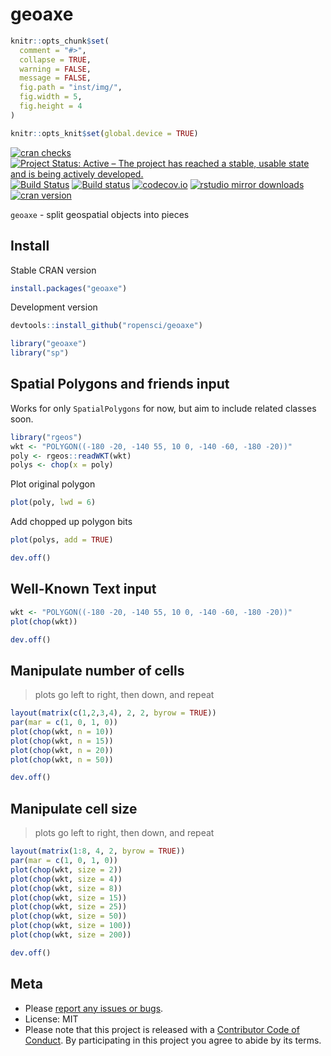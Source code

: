 geoaxe
======

```r
knitr::opts_chunk$set(
  comment = "#>",
  collapse = TRUE,
  warning = FALSE,
  message = FALSE,
  fig.path = "inst/img/",
  fig.width = 5,
  fig.height = 4
)

knitr::opts_knit$set(global.device = TRUE)
```

[![cran checks](https://cranchecks.info/badges/worst/geoaxe)](https://cranchecks.info/pkgs/geoaxe)
[![Project Status: Active – The project has reached a stable, usable state and is being actively developed.](http://www.repostatus.org/badges/latest/active.svg)](http://www.repostatus.org/#active)
[![Build Status](https://travis-ci.org/ropensci/geoaxe.svg)](https://travis-ci.org/ropensci/geoaxe)
[![Build status](https://ci.appveyor.com/api/projects/status/48we73qe8ucf8tst?svg=true)](https://ci.appveyor.com/project/sckott/geoaxe)
[![codecov.io](https://codecov.io/github/ropensci/geoaxe/coverage.svg?branch=master)](https://codecov.io/github/ropensci/geoaxe?branch=master)
[![rstudio mirror downloads](http://cranlogs.r-pkg.org/badges/geoaxe)](https://github.com/metacran/cranlogs.app)
[![cran version](http://www.r-pkg.org/badges/version/geoaxe)](http://cran.rstudio.com/web/packages/geoaxe)

`geoaxe` - split geospatial objects into pieces

## Install

Stable CRAN version

```r
install.packages("geoaxe")
```

Development version

```r
devtools::install_github("ropensci/geoaxe")
```

```r
library("geoaxe")
library("sp")
```

## Spatial Polygons and friends input

Works for only `SpatialPolygons` for now, but aim to include related classes soon.

```r
library("rgeos")
wkt <- "POLYGON((-180 -20, -140 55, 10 0, -140 -60, -180 -20))"
poly <- rgeos::readWKT(wkt)
polys <- chop(x = poly)
```

Plot original polygon

```r
plot(poly, lwd = 6)
```

Add chopped up polygon bits

```r
plot(polys, add = TRUE)
```

```r
dev.off()
```

## Well-Known Text input

```r
wkt <- "POLYGON((-180 -20, -140 55, 10 0, -140 -60, -180 -20))"
plot(chop(wkt))
```

```r
dev.off()
```

## Manipulate number of cells

> plots go left to right, then down, and repeat

```r
layout(matrix(c(1,2,3,4), 2, 2, byrow = TRUE))
par(mar = c(1, 0, 1, 0))
plot(chop(wkt, n = 10))
plot(chop(wkt, n = 15))
plot(chop(wkt, n = 20))
plot(chop(wkt, n = 50))
```

```r
dev.off()
```

## Manipulate cell size

> plots go left to right, then down, and repeat

```r
layout(matrix(1:8, 4, 2, byrow = TRUE))
par(mar = c(1, 0, 1, 0))
plot(chop(wkt, size = 2))
plot(chop(wkt, size = 4))
plot(chop(wkt, size = 8))
plot(chop(wkt, size = 15))
plot(chop(wkt, size = 25))
plot(chop(wkt, size = 50))
plot(chop(wkt, size = 100))
plot(chop(wkt, size = 200))
```

```r
dev.off()
```

## Meta

* Please [report any issues or bugs](https://github.com/ropensci/geoaxe/issues).
* License: MIT
* Please note that this project is released with a [Contributor Code of Conduct](CONDUCT.md). By participating in this project you agree to abide by its terms.
